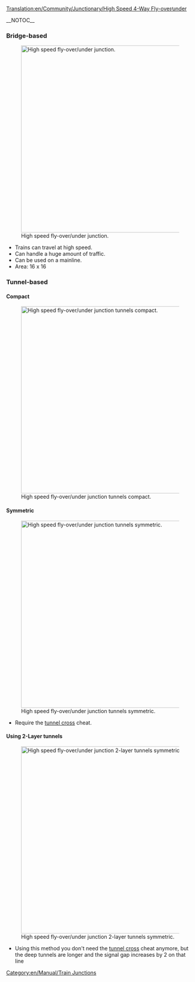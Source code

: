 [[Translation:en/Community/Junctionary/High Speed 4-Way Fly-over∕under]]

{{en/Community/Junctionary/Navigation}}__NOTOC__
===Bridge-based===
[[File:en/Community/Junctionary/Flyover.png|none|thumb|500px|High speed fly-over/under junction.]]
* Trains can travel at high speed.
* Can handle a huge amount of traffic.
* Can be used on a mainline.
* Area: 16 x 16

===Tunnel-based===
====Compact====
[[File:en/Community/Junctionary/Flyover tunnels compact.png|none|thumb|500px|High speed fly-over/under junction tunnels compact.]]

====Symmetric====
[[File:en/Community/Junctionary/Flyover tunnels symmetric.png|none|thumb|500px|High speed fly-over/under junction tunnels symmetric.]]
* Require the [[en/Manual/Cheats#tunnels-may-cross-each-other|tunnel cross]] cheat.

====Using 2-Layer tunnels====
[[File:en/Community/Junctionary/High-speed 4WJ with 2-layer tunnels.jpeg|none|thumb|500px|High speed fly-over/under junction 2-layer tunnels symmetric.]]
* Using this method you don't need the [[en/Manual/Cheats#tunnels-may-cross-each-other|tunnel cross]] cheat anymore, but the deep tunnels are longer and the signal gap increases by 2 on that line

[[Category:en/Manual/Train Junctions]]